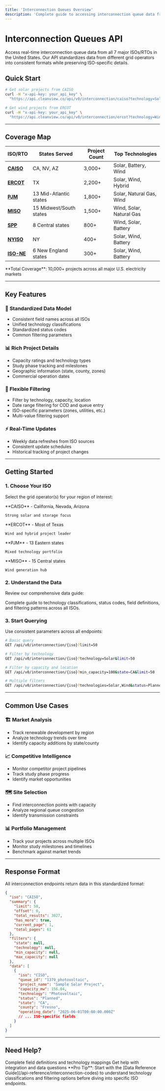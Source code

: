 ```yaml
---
title: 'Interconnection Queues Overview'
description: 'Complete guide to accessing interconnection queue data from all major U.S. grid operators'
---
```


# Interconnection Queues API

Access real-time interconnection queue data from all 7 major ISOs/RTOs in the United States. Our API standardizes data from different grid operators into consistent formats while preserving ISO-specific details.

## Quick Start

```bash
# Get solar projects from CAISO
curl -H "x-api-key: your_api_key" \
  "https://api.cleanview.co/api/v0/interconnection/caiso?technology=Solar&limit=50"

# Get wind projects from ERCOT  
curl -H "x-api-key: your_api_key" \
  "https://api.cleanview.co/api/v0/interconnection/ercot?technology=Wind&limit=50"
```

---

## Coverage Map

| ISO/RTO | States Served | Project Count | Top Technologies |
|---------|---------------|---------------|------------------|
| **[CAISO](/api-reference/endpoint/caiso)** | CA, NV, AZ | 3,000+ | Solar, Battery, Wind |
| **[ERCOT](/api-reference/endpoint/ercot)** | TX | 2,200+ | Solar, Wind, Hybrid |
| **[PJM](/api-reference/endpoint/pjm)** | 13 Mid-Atlantic states | 1,800+ | Solar, Natural Gas, Wind |
| **[MISO](/api-reference/endpoint/miso)** | 15 Midwest/South states | 1,500+ | Wind, Solar, Natural Gas |
| **[SPP](/api-reference/endpoint/spp)** | 8 Central states | 800+ | Wind, Solar, Battery |
| **[NYISO](/api-reference/endpoint/nyiso)** | NY | 400+ | Solar, Wind, Battery |
| **[ISO-NE](/api-reference/endpoint/iso-ne)** | 6 New England states | 300+ | Solar, Wind, Battery |

<Info>
**Total Coverage**: 10,000+ projects across all major U.S. electricity markets
</Info>

---

## Key Features

### 🔄 **Standardized Data Model**
- Consistent field names across all ISOs
- Unified technology classifications  
- Standardized status codes
- Common filtering parameters

### 📊 **Rich Project Details**
- Capacity ratings and technology types
- Study phase tracking and milestones
- Geographic information (state, county, zones)
- Commercial operation dates

### 🎯 **Flexible Filtering**
- Filter by technology, capacity, location
- Date range filtering for COD and queue entry
- ISO-specific parameters (zones, utilities, etc.)
- Multi-value filtering support

### ⚡ **Real-Time Updates**
- Weekly data refreshes from ISO sources
- Consistent update schedules
- Historical tracking of project changes

---

## Getting Started

### 1. **Choose Your ISO**
Select the grid operator(s) for your region of interest:

<CardGroup cols={2}>
  <Card title="West Coast" icon="sun" href="/api-reference/endpoint/caiso">
    **CAISO** - California, Nevada, Arizona
    
    Strong solar and storage focus
  </Card>
  
  <Card title="Texas" icon="wind" href="/api-reference/endpoint/ercot">
    **ERCOT** - Most of Texas
    
    Wind and hybrid project leader
  </Card>
  
  <Card title="Mid-Atlantic" icon="bolt" href="/api-reference/endpoint/pjm">
    **PJM** - 13 Eastern states
    
    Mixed technology portfolio
  </Card>
  
  <Card title="Midwest" icon="wind" href="/api-reference/endpoint/miso">
    **MISO** - 15 Central states
    
    Wind generation hub
  </Card>
</CardGroup>

### 2. **Understand the Data**
Review our comprehensive data guide:

<Card title="Data Reference Guide" icon="book" href="/api-reference/interconnection-codes">
  Complete guide to technology classifications, status codes, field definitions, and filtering patterns across all ISOs.
</Card>

### 3. **Start Querying**
Use consistent parameters across all endpoints:

```bash
# Basic query
GET /api/v0/interconnection/{iso}?limit=50

# Filter by technology
GET /api/v0/interconnection/{iso}?technology=Solar&limit=50

# Filter by capacity and location  
GET /api/v0/interconnection/{iso}?min_capacity=100&state=CA&limit=50

# Multiple filters
GET /api/v0/interconnection/{iso}?technologies=Solar,Wind&status=Planned&limit=50
```

---

## Common Use Cases

### 🏗️ **Market Analysis**
- Track renewable development by region
- Analyze technology trends over time
- Identify capacity additions by state/county

### 📈 **Competitive Intelligence**
- Monitor competitor project pipelines
- Track study phase progress
- Identify market opportunities

### 🗺️ **Site Selection**
- Find interconnection points with capacity
- Analyze regional queue congestion
- Identify transmission constraints

### 📊 **Portfolio Management**
- Track your projects across multiple ISOs
- Monitor study milestones and timelines
- Benchmark against market trends

---

## Response Format

All interconnection endpoints return data in this standardized format:

```json
{
  "iso": "CAISO",
  "summary": {
    "limit": 50,
    "offset": 0,
    "total_results": 3027,
    "has_more": true,
    "current_page": 1,
    "total_pages": 61
  },
  "filters": {
    "state": null,
    "technology": null,
    "min_capacity": null,
    "max_capacity": null
  },
  "data": [
    {
      "iso": "CISO",
      "queue_id": "1379_photovoltaic",
      "project_name": "Sample Solar Project",
      "capacity_mw": 156.04,
      "technology": "Photovoltaic",
      "status": "Planned",
      "state": "CA",
      "county": "Fresno",
      "operating_date": "2025-06-01T00:00:00.000Z"
      // ... ISO-specific fields
    }
  ]
}
```

---

## Need Help?

<CardGroup cols={2}>
  <Card title="Data Reference" icon="database" href="/api-reference/interconnection-codes">
    Complete field definitions and technology mappings
  </Card>
  
  <Card title="API Support" icon="envelope" href="mailto:support@cleanview.co">
    Get help with integration and data questions
  </Card>
</CardGroup>

<Tip>
**Pro Tip**: Start with the [Data Reference Guide](/api-reference/interconnection-codes) to understand technology classifications and filtering options before diving into specific ISO endpoints.
</Tip> 